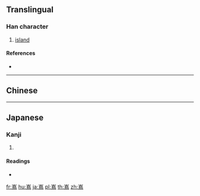 {{character info/new}}
{{also|島}}
==Translingual==

===Han character===
{{Han char|rn=46|rad=山|as=11|sn=14|four=|canj=UHAF,XUHAF|ids=⿱山鳥}}

# [[island]]

====References====
* {{Han ref|kx=0319.111|dkj=08435|dj=0619.180|hdz=10794.201|uh=5D8C|ud=23948}}

----

==Chinese==
{{zh-see|島|v}}

----

==Japanese==

===Kanji===
{{ja-kanji|grade=|rs=山11}}

# {{alternative form of|島|lang=ja}}

====Readings====
* {{ja-readings|on=[[とう]] (tō)|kun=[[しま]] (shima)}}

[[fr:嶌]]
[[hu:嶌]]
[[ja:嶌]]
[[pl:嶌]]
[[th:嶌]]
[[zh:嶌]]